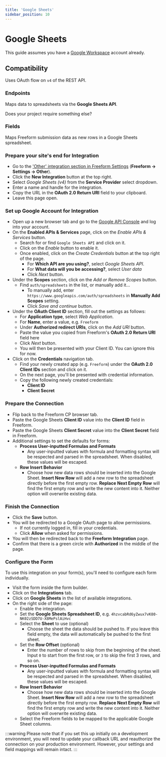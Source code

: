 ```yaml
---
title: 'Google Sheets'
sidebar_position: 10
---
```



# Google Sheets<Badge type="pro" text="Pro" /><Badge type="feature" text="New in 5.2+" />

This guide assumes you have a [Google Workspace](https://workspace.google.com) account already.

## Compatibility

Uses OAuth flow on `v4` of the REST API.

### Endpoints

Maps data to spreadsheets via the **Google Sheets API**.

Does your project require something else? &nbsp; <PrimaryButtonWithLink to='https://support.solspace.com/' label='Contact Us' />

### Fields

Maps Freeform submission data as new rows in a Google Sheets spreadsheet.

<VerticalStepWrapper>
<StepMarkdown>

### Prepare your site's end for Integration

- Go to the ['Other' integration section in Freeform Settings](../configuration/settings.mdx#other) (**Freeform → Settings → Other**).
- Click the **New Integration** button at the top right.
- Select _Google Sheets (v4)_ from the **Service Provider** select dropdown.
- Enter a name and handle for the integration.
- Copy the URL in the **OAuth 2.0 Return URI** field to your clipboard.
- Leave this page open.

</StepMarkdown>
<StepMarkdown>

### Set up Google Account for Integration

- Open up a new browser tab and go to the [Google API Console](https://console.cloud.google.com/apis/dashboard/) and log into your account.
- On the **Enabled APIs & Services** page, click on the _Enable APIs & Services_ button.
  - Search for or find `Google Sheets API` and click on it.
  - Click on the _Enable_ button to enable it.
  - Once enabled, click on the _Create Credentials_ button at the top right of the page.
    - For **Which API are you using?**, select _Google Sheets API_.
    - For **What data will you be accessing?**, select _User data_
    - Click _Next_ button.
- Under the **Scopes** section, click on the _Add or Remove Scopes_ button.
  - Find `auth/spreadsheets` in the list, or manually add it...
    - To manually add, enter `https://www.googleapis.com/auth/spreadsheets` in **Manually Add Scopes** setting.
    - Click _Save and continue_ button.
- Under the **OAuth Client ID** section, fill out the settings as follows:
  - For **Application type**, select _Web Application_.
  - For **Name**, enter a value, e.g. `Freeform`
  - Under **Authorized redirect URIs**, click on the _Add URI_ button.
  - Paste the value you copied from Freeform's **OAuth 2.0 Return URI** field here
  - Click _Next_ button.
  - You will then be presented with your Client ID. You can ignore this for now.
- Click on the **Credentials** navigation tab.
  - Find your newly created app (e.g. `Freeform`) under the **OAuth 2.0 Client IDs** section and click on it.
  - On the next page, you'll be presented with credential information.
  - Copy the following newly created credentials:
    - **Client ID**
    - **Client Secret**

</StepMarkdown>
<StepMarkdown>

### Prepare the Connection

- Flip back to the Freeform CP browser tab.
- Paste the Google Sheets **Client ID** value into the **Client ID** field in Freeform.
- Paste the Google Sheets **Client Secret** value into the **Client Secret** field in Freeform.
- Additional settings to set the defaults for forms:
  - **Process User-inputted Formulas and Formats**
    - Any user-inputted values with formula and formatting syntax will be respected and parsed in the spreadsheet. When disabled, these values will be escaped.
  - **Row Insert Behavior**
    - Choose how new data rows should be inserted into the Google Sheet. **Insert New Row** will add a new row to the spreadsheet directly before the first empty row. **Replace Next Empty Row** will find the first empty row and write the new content into it. Neither option will overwrite existing data.

</StepMarkdown>
<StepMarkdown>

### Finish the Connection

- Click the **Save** button.
- You will be redirected to a Google OAuth page to allow permissions.
  - If not currently logged in, fill in your credentials.
  - Click **Allow** when asked for permissions.
- You will then be redirected back to the **Freeform Integration** page.
- Confirm that there is a green circle with **Authorized** in the middle of the page.

</StepMarkdown>
<StepMarkdown>

### Configure the Form

To use this integration on your form(s), you'll need to configure each form individually.

- Visit the form inside the form builder.
- Click on the **Integrations** tab.
- Click on **Google Sheets** in the list of available integrations.
- On the right side of the page:
  - Enable the integration.
  - Set the **Google Sheets Spreadsheet ID**, e.g. `4hzvcabRd6yZwux7vK80-NK02zSDD7U-X8MePslAiHvc`
  - Select the **Sheet** to use (optional)
    - Choose the sheet the data should be pushed to. If you leave this field empty, the data will automatically be pushed to the first sheet.
  - Set the **Row Offset** (optional)
    - Enter the number of rows to skip from the beginning of the sheet. Input `0` to start from the first row, or `3` to skip the first 3 rows, and so on.
  - **Process User-inputted Formulas and Formats**
    - Any user-inputted values with formula and formatting syntax will be respected and parsed in the spreadsheet. When disabled, these values will be escaped.
  - **Row Insert Behavior**
    - Choose how new data rows should be inserted into the Google Sheet. **Insert New Row** will add a new row to the spreadsheet directly before the first empty row. **Replace Next Empty Row** will find the first empty row and write the new content into it. Neither option will overwrite existing data.
  - Select the Freeform fields to be mapped to the applicable Google Sheet columns.

</StepMarkdown>
</VerticalStepWrapper>

:::warning
Please note that if you set this up initially on a development environment, you will need to update your callback URL and reauthorize the connection on your production environment. However, your settings and field mappings will remain intact.
:::
